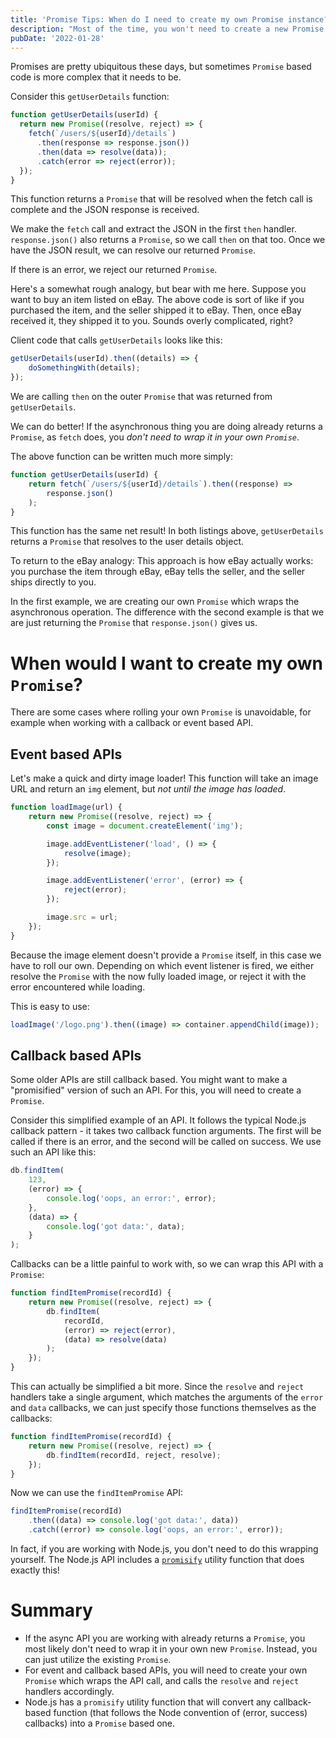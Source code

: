 ```yaml
---
title: 'Promise Tips: When do I need to create my own Promise instance?'
description: "Most of the time, you won't need to create a new Promise by calling the constructor - though there are some situations where it might be needed."
pubDate: '2022-01-28'
---
```


Promises are pretty ubiquitous these days, but sometimes `Promise` based code is more complex that it needs to be.

Consider this `getUserDetails` function:

```javascript
function getUserDetails(userId) {
  return new Promise((resolve, reject) => {
    fetch(`/users/${userId}/details`)
      .then(response => response.json())
      .then(data => resolve(data));
      .catch(error => reject(error));
  });
}
```

This function returns a `Promise` that will be resolved when the fetch call is complete and the JSON response is received.

We make the `fetch` call and extract the JSON in the first `then` handler. `response.json()` also returns a `Promise`, so we call `then` on that too. Once we have the JSON result, we can resolve our returned `Promise`.

If there is an error, we reject our returned `Promise`.

Here's a somewhat rough analogy, but bear with me here. Suppose you want to buy an item listed on eBay. The above code is sort of like if you purchased the item, and the seller shipped it to eBay. Then, once eBay received it, they shipped it to you. Sounds overly complicated, right?

Client code that calls `getUserDetails` looks like this:

```javascript
getUserDetails(userId).then((details) => {
    doSomethingWith(details);
});
```

We are calling `then` on the outer `Promise` that was returned from `getUserDetails`.

We can do better! If the asynchronous thing you are doing already returns a `Promise`, as `fetch` does, you _don't need to wrap it in your own `Promise`_.

The above function can be written much more simply:

```javascript
function getUserDetails(userId) {
    return fetch(`/users/${userId}/details`).then((response) =>
        response.json()
    );
}
```

This function has the same net result! In both listings above, `getUserDetails` returns a `Promise` that resolves to the user details object.

To return to the eBay analogy: This approach is how eBay actually works: you purchase the item through eBay, eBay tells the seller, and the seller ships directly to you.

In the first example, we are creating our own `Promise` which wraps the asynchronous operation. The difference with the second example is that we are just returning the `Promise` that `response.json()` gives us.

# When would I want to create my own `Promise`?

There are some cases where rolling your own `Promise` is unavoidable, for example when working with a callback or event based API.

## Event based APIs

Let's make a quick and dirty image loader! This function will take an image URL and return an `img` element, but _not until the image has loaded_.

```javascript
function loadImage(url) {
    return new Promise((resolve, reject) => {
        const image = document.createElement('img');

        image.addEventListener('load', () => {
            resolve(image);
        });

        image.addEventListener('error', (error) => {
            reject(error);
        });

        image.src = url;
    });
}
```

Because the image element doesn't provide a `Promise` itself, in this case we have to roll our own. Depending on which event listener is fired, we either resolve the `Promise` with the now fully loaded image, or reject it with the error encountered while loading.

This is easy to use:

```javascript
loadImage('/logo.png').then((image) => container.appendChild(image));
```

## Callback based APIs

Some older APIs are still callback based. You might want to make a "promisified" version of such an API. For this, you will need to create a `Promise`.

Consider this simplified example of an API. It follows the typical Node.js callback pattern - it takes two callback function arguments. The first will be called if there is an error, and the second will be called on success. We use such an API like this:

```javascript
db.findItem(
    123,
    (error) => {
        console.log('oops, an error:', error);
    },
    (data) => {
        console.log('got data:', data);
    }
);
```

Callbacks can be a little painful to work with, so we can wrap this API with a `Promise`:

```javascript
function findItemPromise(recordId) {
    return new Promise((resolve, reject) => {
        db.findItem(
            recordId,
            (error) => reject(error),
            (data) => resolve(data)
        );
    });
}
```

This can actually be simplified a bit more. Since the `resolve` and `reject` handlers take a single argument, which matches the arguments of the `error` and `data` callbacks, we can just specify those functions themselves as the callbacks:

```javascript
function findItemPromise(recordId) {
    return new Promise((resolve, reject) => {
        db.findItem(recordId, reject, resolve);
    });
}
```

Now we can use the `findItemPromise` API:

```javascript
findItemPromise(recordId)
    .then((data) => console.log('got data:', data))
    .catch((error) => console.log('oops, an error:', error));
```

In fact, if you are working with Node.js, you don't need to do this wrapping yourself. The Node.js API includes a [`promisify`](https://nodejs.org/dist/latest-v8.x/docs/api/util.html#util_util_promisify_original) utility function that does exactly this!

# Summary

-   If the async API you are working with already returns a `Promise`, you most likely don't need to wrap it in your own new `Promise`. Instead, you can just utilize the existing `Promise`.
-   For event and callback based APIs, you will need to create your own `Promise` which wraps the API call, and calls the `resolve` and `reject` handlers accordingly.
-   Node.js has a `promisify` utility function that will convert any callback-based function (that follows the Node convention of (error, success) callbacks) into a `Promise` based one.
